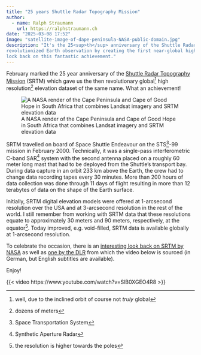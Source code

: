 ```yaml
---
title: "25 years Shuttle Radar Topography Mission"
author:
  - name: Ralph Straumann
    url: https://ralphstraumann.ch
date: "2025-03-08 17:52"
image: "satellite-image-of-dape-peninsula-NASA-public-domain.jpg"
description: "It's the 25<sup>th</sup> anniversary of the Shuttle Radar Topography Mission (SRTM)! This mission 
revolutionized Earth observation by creating the first near-global high-resolution digital elevation model. A 
lock back on this fantastic achievement."
---
```


February marked the 25 year anniversary of the 
[Shuttle Radar Topography Mission](https://en.wikipedia.org/wiki/Shuttle_Radar_Topography_Mission) 
(SRTM) which gave us the then revolutionary global^[well, due to the inclined orbit 
of course not *truly* global] high resolution^[dozens of meters] elevation dataset 
of the same name. What an achievement!

![A NASA render of the Cape Peninsula and Cape of Good Hope in South Africa that combines Landsat imagery and SRTM elevation data](satellite-image-of-dape-peninsula-NASA-public-domain.jpg "A NASA render of the Cape Peninsula and Cape of Good Hope in South Africa that combines Landsat imagery and SRTM elevation data")
 
SRTM travelled on board of Space Shuttle Endeavour on the STS^[Space Transportation 
System]-99 mission in February 2000. Technically, it was a single-pass interferometric 
C-band SAR^[Synthetic Aperture Radar] system with the second antenna placed on a roughly 
60 meter long mast that had to be deployed from the Shuttle's transport bay. During 
data capture in an orbit 233 km above the Earth, the crew had to change data recording 
tapes every 30 minutes. More than 200 hours of data collection was done through 11 
days of flight resulting in more than 12 terabytes of data on the shape of the Earth 
surface. 

Initially, SRTM digital elevation models were offered at 1-arcsecond resolution over 
the USA and at 3-arcsecond resolution in the rest of the world. I still remember 
from working with SRTM data that these resolutions equate to approximately 30 meters 
and 90 meters, respectively, at the equator^[the resolution is higher towards the 
poles]. Today improved, e.g. void-filled, SRTM data is available globally at 
1-arcsecond resolution.

To celebrate the occasion, there is an 
[interesting look back on SRTM by NASA](https://www.nasa.gov/history/25-years-ago-sts-99-the-shuttle-radar-topography-mission/) 
as well as [one by the DLR](https://www.dlr.de/en/latest/news/2025/how-a-space-shuttle-mission-revolutionised-earth-observation) 
from which the video below is sourced (in German, but English subtitles are available). 

Enjoy!

{{< video https://www.youtube.com/watch?v=SlB0XGEO4R8 >}}
